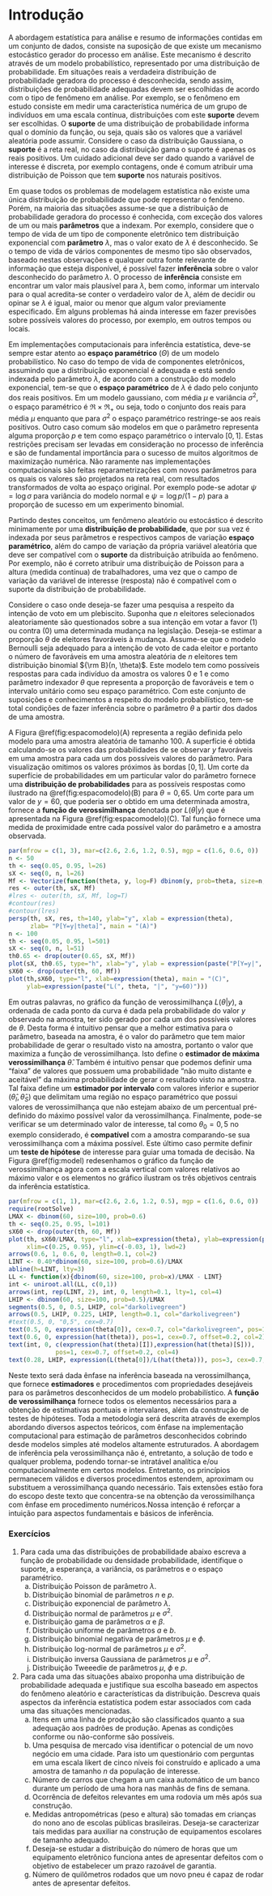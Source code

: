 # Introdução

A abordagem estatística para análise e resumo de informações contidas 
em um conjunto de dados, consiste na suposição de que existe um mecanismo estocástico gerador do processo em análise. Este mecanismo é descrito 
através de um modelo probabilístico, representado por uma distribuição de probabilidade. Em situações reais a verdadeira distribuição de probabilidade geradora do processo é desconhecida, sendo assim, distribuições de probabilidade adequadas devem ser escolhidas de acordo com o tipo de fenômeno em análise. Por exemplo, se o fenômeno em estudo consiste em medir uma característica numérica de um grupo de indivíduos em uma escala contínua, distribuições com este **suporte** devem ser escolhidas. 
O **suporte** de uma distribuição de probabilidade informa qual o domínio da função, ou seja, quais são os valores que a variável aleatória pode assumir. 
Considere o caso da distribuição Gaussiana, o **suporte** é a reta real, no caso da distribuição gama o suporte é apenas os reais positivos. 
Um cuidado adicional deve ser dado quando a variável de interesse é discreta, por exemplo contagens, onde é comum atribuir uma distribuição de Poisson que tem **suporte** nos naturais positivos. 

Em quase todos os problemas de modelagem estatística não existe uma única distribuição de probabilidade que pode representar o fenômeno. 
Porém, na maioria das situações assume-se que a distribuição de probabilidade geradora do processo é conhecida, com exceção dos valores de um ou mais **parâmetros** que a indexam. 
Por exemplo, considere que o tempo de vida de um tipo de componente eletrônico tem distribuição exponencial com **parâmetro** $\lambda$, mas o valor exato de $\lambda$ é desconhecido. Se o tempo de vida de vários componentes de mesmo tipo são observados, baseado nestas observações e qualquer outra fonte relevante de informação que esteja disponível, é possível fazer **inferência** sobre o valor desconhecido do parâmetro $\lambda$. 
O processo de **inferência** consiste em encontrar um valor mais plausível para $\lambda$, bem como, informar um intervalo para o qual acredita-se conter o verdadeiro valor de $\lambda$, além de decidir ou opinar se $\lambda$ é igual, maior ou menor que algum valor previamente especificado. 
Em alguns problemas há ainda interesse em fazer previsões sobre possíveis valores do processo, por exemplo, em outros tempos ou locais.

Em implementações computacionais para inferência estatística, deve-se sempre estar atento ao **espaço paramétrico** $(\Theta)$ de um modelo probabilístico. No caso do tempo de vida de componentes eletrônicos, assumindo que a distribuição exponencial é adequada e está sendo indexada pelo parâmetro $\lambda$, de acordo com a construção do modelo exponencial, tem-se que o **espaço paramétrico** de $\lambda$ é dado pelo conjunto dos reais positivos. Em um modelo gaussiano, com média $\mu$ e variância $\sigma^2$, o espaço paramétrico é $\Re \times \Re_{+}$ ou seja, todo o conjunto dos reais para média $\mu$ enquanto que para $\sigma^2$ o espaço paramétrico restringe-se aos reais positivos. Outro caso comum são modelos em que o parâmetro representa alguma proporção $p$ e tem como espaço paramétrico o intervalo $[0,1]$.
Estas restrições precisam ser levadas em consideração no processo de inferência e são de fundamental importância para o sucesso de muitos algoritmos de maximização numérica.
Não raramente nas implementações computacionais são feitas reparametrizações 
com novos parâmetros para os quais os valores são projetados na reta real, com resultados transformados de volta ao espaço original. Por exemplo pode-se adotar $\psi = \log{\sigma}$ para variância do modelo normal e $\psi = \log{p/(1-p)}$ para a proporção de sucesso em um experimento binomial.

Partindo destes conceitos, um fenômeno aleatório ou estocástico é descrito minimamente por uma **distribuição de probabilidade**, que por sua vez é indexada por seus parâmetros e respectivos campos de variação **espaço paramétrico**, além do campo de variação da própria variável aleatória que deve ser compatível com o **suporte** da distribuição atribuída ao fenômeno. Por exemplo, não é correto atribuir uma distribuição de Poisson para a altura (medida contínua) de trabalhadores, uma vez que o campo de variação da variável de interesse (resposta) não é compatível com o suporte da distribuição de probabilidade.

Considere o caso onde deseja-se fazer uma pesquisa a respeito da intenção de voto em um plebiscito. Suponha que $n$ eleitores selecionados aleatoriamente são questionados sobre a sua intenção em votar a favor $(1)$ ou contra $(0)$ uma determinada mudança na legislação. Deseja-se estimar a proporção $\theta$ de eleitores favoráveis à mudança. Assume-se que o modelo Bernoulli seja adequado para a intenção de voto de cada eleitor e portanto o número de
favoráveis em uma amostra aleatória de $n$ eleitores tem distribuição binomial ${\rm B}(n, \theta)$. Este modelo tem como possíveis respostas para cada indivíduo da amostra os valores $0$ e $1$ e como parâmetro indexador $\theta$ que representa a proporção de favoráveis e tem o intervalo unitário como seu espaço paramétrico. 
Com este conjunto de suposições e conhecimentos a respeito do modelo probabilístico, tem-se total condições de fazer inferência sobre o parâmetro $\theta$ a partir dos dados de uma amostra.

A Figura \@ref(fig:espacomodelo)(A) representa a região definida pelo modelo para uma amostra aleatória de tamanho $100$.
A superfície é obtida calculando-se os valores das probabilidades de se observar $y$ favoráveis em uma amostra para cada um dos possíveis valores do parâmetro. Para visualização omitimos os valores próximos às bordas $[0,1]$.
Um corte da superfície de probabilidades em um particular valor do parâmetro 
fornece uma **distribuição de probabilidades** para as possíveis respostas
como ilustrado na  \@ref(fig:espacomodelo)(B) para $\theta=0,65$.
Um corte para um valor de $y=60$, que poderia ser o obtido em uma determinada amostra, fornece a **função de verossimilhança** denotada por $L(\theta|y)$ que é apresentada na
Figura \@ref(fig:espacomodelo)(C). Tal função fornece uma medida de proximidade entre cada possível valor do parâmetro e a amostra observada.


```r
par(mfrow = c(1, 3), mar=c(2.6, 2.6, 1.2, 0.5), mgp = c(1.6, 0.6, 0))
n <- 50
th <- seq(0.05, 0.95, l=26)
sX <- seq(0, n, l=26)
Mf <- Vectorize(function(theta, y, log=F) dbinom(y, prob=theta, size=n, log=log))
res <- outer(th, sX, Mf)
#lres <- outer(th, sX, Mf, log=T)
#contour(res)
#contour(lres)
persp(th, sX, res, th=140, ylab="y", xlab = expression(theta), 
      zlab= "P[Y=y|theta]", main = "(A)")
n <- 100
th <- seq(0.05, 0.95, l=501)
sX <- seq(0, n, l=51)
th0.65 <- drop(outer(0.65, sX, Mf))
plot(sX, th0.65, type="h", xlab="y", ylab = expression(paste("P[Y=y|", theta, " = ", "0,65]")), main = "(B)")
sX60 <- drop(outer(th, 60, Mf))
plot(th,sX60, type="l", xlab=expression(theta), main = "(C)",
     ylab=expression(paste("L(", theta, "|", "y=60)")))
```

Em outras palavras, no gráfico da função de verossimilhança $L(\theta|y)$, 
a ordenada de cada ponto da curva é dada pela probabilidade do valor $y$ observado na amostra, ter sido gerado por cada um dos possíveis valores de $\theta$. Desta forma é intuitivo pensar que a melhor estimativa para o parâmetro, baseada na amostra, é o valor do parâmetro que tem maior probabilidade de gerar o resultado visto na amostra, portanto o valor 
que maximiza a função de verossimilhança. Isto define o **estimador de máxima verossimilhança** $\hat{\theta}$.
Também é intuitivo pensar que podemos definir uma "faixa" de valores
que possuem uma probabilidade  "não muito distante e aceitável" da máxima
probabilidade de gerar o resultado visto na amostra. 
Tal faixa define um **estimador por intervalo** com valores inferior e superior $(\hat{\theta}_I, \hat{\theta}_S)$ que delimitam 
uma região no espaço paramétrico que possui valores de verossimilhança
que não estejam abaixo de um percentual pré-definido do máximo possível 
valor da verossimilhança.
Finalmente, pode-se verificar se um determinado valor de interesse, tal como $\theta_0 = 0,5$ no exemplo considerado, 
é **compatível** com a amostra comparando-se sua verossimilhança
com a máxima possível. Este último caso permite definir um **teste de hipótese** de interesse para guiar uma tomada de decisão.
Na Figura \@ref(fig:model) redesenhamos o gráfico da função de verossimilhança 
agora com a escala vertical com valores relativos ao máximo valor e os elementos no gráfico ilustram os três objetivos centrais da inferência estatística.

```r
par(mfrow = c(1, 1), mar=c(2.6, 2.6, 1.2, 0.5), mgp = c(1.6, 0.6, 0))
require(rootSolve)
LMAX <- dbinom(60, size=100, prob=0.6)
th <- seq(0.25, 0.95, l=101)
sX60 <- drop(outer(th, 60, Mf))
plot(th, sX60/LMAX, type="l", xlab=expression(theta), ylab=expression(paste("RL(", theta, "|", "y=60)")), 
     xlim=c(0.25, 0.95), ylim=c(-0.03, 1), lwd=2)
arrows(0.6, 1, 0.6, 0, length=0.1, col=2)
LINT <- 0.40*dbinom(60, size=100, prob=0.6)/LMAX
abline(h=LINT, lty=3)
LL <- function(x){dbinom(60, size=100, prob=x)/LMAX - LINT}
int <- uniroot.all(LL, c(0,1))
arrows(int, rep(LINT, 2), int, 0, length=0.1, lty=1, col=4)
LHIP <- dbinom(60, size=100, prob=0.5)/LMAX
segments(0.5, 0, 0.5, LHIP, col="darkolivegreen") 
arrows(0.5, LHIP, 0.225, LHIP, length=0.1, col="darkolivegreen") 
#text(0.5, 0, "0,5", cex=0.7)
text(0.5, 0, expression(theta[0]), cex=0.7, col="darkolivegreen", pos=1, offset=0.2)
text(0.6, 0, expression(hat(theta)), pos=1, cex=0.7, offset=0.2, col=2)
text(int, 0, c(expression(hat(theta)[I]),expression(hat(theta)[S])),
             pos=1, cex=0.7, offset=0.2, col=4)
text(0.28, LHIP, expression(L(theta[0])/L(hat(theta))), pos=3, cex=0.7, col="darkolivegreen", offset=0.2)
```

Neste texto será dada ênfase na inferência baseada na verossimilhança, que fornece **estimadores** e procedimentos com propriedades desejáveis para os parâmetros desconhecidos de um modelo probabilístico. A **função de verossimilhança** fornece todos os elementos necessários 
para a obtenção de estimativas pontuais e intervalares, além da construção de testes de hipóteses. Toda a metodologia será descrita através de exemplos abordando diversos aspectos teóricos, com ênfase na implementação computacional para estimação de parâmetros desconhecidos cobrindo desde modelos simples até modelos altamente estruturados. 
A abordagem de inferência pela verossimilhança não é, entretanto, a solução de todo e qualquer problema, podendo tornar-se intratável analítica e/ou computacionalmente em certos modelos. Entretanto, os princípios permanecem válidos e diversos procedimentos estendem, aproximam ou substituem a verossimilhança quando necessário. Tais extensões estão fora do escopo deste texto que concentra-se na obtenção da verossimilhança com ênfase em procedimento numéricos.Nossa intenção é reforçar a intuição para aspectos fundamentais e básicos de inferência.

### Exercícios {-}

1. Para cada uma das distribuições de probabilidade abaixo escreva a
função de probabilidade ou densidade probabilidade, identifique
o suporte, a esperança, a variância, os parâmetros e o espaço paramétrico.
    a) Distribuição Poisson de parâmetro $\lambda$.
    b) Distribuição binomial de parâmetros $n$ e $p$.
    c) Distribuição exponencial de parâmetro $\lambda$.
    d) Distribuição normal de parâmetros $\mu$ e $\sigma^2$.
    e) Distribuição gama de parâmetros $\alpha$ e $\beta$.
    f) Distribuição uniforme de parâmetros $a$ e $b$.
    g) Distribuição binomial negativa de parâmetros $\mu$ e $\phi$.
    h) Distribuição log-normal de parâmetros $\mu$ e $\sigma^2$.
    i) Distribuição inversa Gaussiana de parâmetros $\mu$ e $\sigma^2$.
    j) Distribuição Tweeedie de parâmetros $\mu$, $\phi$ e $p$.
2. Para cada uma das situações abaixo proponha uma distribuição de probabilidade
adequada e justifique sua escolha baseado em aspectos do fenômeno aleatório e
características da distribuição. Descreva quais aspectos da inferência estatística podem estar associados com cada uma das situações mencionadas.
    a) Itens em uma linha de produção são classificados quanto a sua adequação aos padrões de produção. Apenas as condições conforme ou não-conforme são possíveis.
    b) Uma pesquisa de mercado visa identificar o potencial de um novo negócio em uma cidade. Para isto um questionário com perguntas em uma escala likert de cinco níveis foi construído e aplicado a uma amostra de tamanho $n$ da população de interesse.
    c) Número de carros que chegam a um caixa automático de um banco durante um período de uma hora nas manhãs de fins de semana.
    d) Ocorrência de defeitos relevantes em uma rodovia um mês após sua construção.
    e) Medidas antropométricas (peso e altura) são tomadas em crianças do nono ano de escolas públicas brasileiras. Deseja-se caracterizar tais medidas para auxiliar na construção de equipamentos escolares de tamanho adequado.
    f) Deseja-se estudar a distribuição do número de horas que um equipamento eletrônico funciona antes de apresentar defeitos com o objetivo de estabelecer um prazo razoável de garantia.
    g) Número de quilômetros rodados que um novo pneu é capaz de rodar antes de apresentar defeitos.
